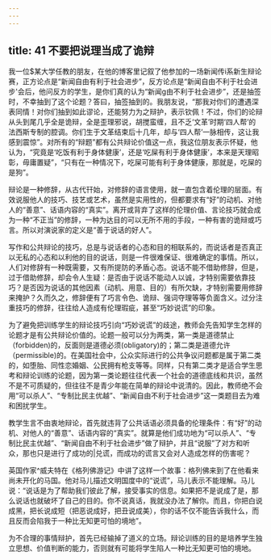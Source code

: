```yaml
---
---
---
```

title: 41 不要把说理当成了诡辩
---




我一位$某大学任教的朋友，在他的博客里记叙了他参加的一场新闻传i系新生辩论赛，正方论点是“新闻自由有利于社会进步”，反方论点是“新闻自由不利于社会进步'会后，他问反方的学生，是你们真的认为“新闻g由不利于社会进步”，还是抽签时，不幸抽到了这个论题？答曰，抽签抽到的。我朋友说，“那我对你们的遭遇深表同情！对你们抽到如此谬论，还能努力为之辩护，表示钦佩！不过，你们的论辩从头到尾几乎全是诡辩，全是歪理邪说，胡搅蛮缠，且不乏‘文革’时期‘四人帮’的法西斯专制的腔调。你们生于文革结束后十几年，却与‘四人帮’一脉相传，这让我感到震惊”。对所有的“辩题”都有公共辩论价值这一点，我这位朋友表示怀疑，他认为，“究竟是‘吃饭有利于身体健康’，还是‘吃屎有利于身体健康’，本来是天理昭彰，毋庸置疑”，“只有在一种情况下，吃屎可能有利于身体健康，那就是，吃屎的是狗”。

辩论是一种修辞，从古代幵始，对修辞的语言使用，就一直包含着伦理的层面。有效说服他人的技巧、技艺或艺术，虽然是实用性的，但都要求有“好”的动机、对他人的“善意”、话语内容的“真实”。离开或背弃了这样的伦理价值、言论技巧就会成为一种“不正当”的修辞，一种为达目的可以无所不用的手段，一种有害的诡辩或巧言。所以对演说家的定义是“善于说话的好人”。

写作和公共辩论的技巧，总是与说话者的心态和目的相联系的，而说话者是否真正以无私的心态和以利他的目的说话，则是一件很难保证、很难确定的事情。所以，人们对修辞有一种既需要，又有所提防的矛盾心态。说话不能不借助修辞，但是，过于借助修辞，却会令人生疑：是否由于说话不能动人以诚，才特别需要依靠技巧？是否因为说话的其他因素（动机、用意、目的）有所欠缺，才特别需要用修辞来掩护？久而久之，修辞便有了巧言令色、诡辩、强词夺理等等负面含义。过分注重技巧的修辞，往往给人造成有伦理瑕疵，甚至“巧妙说谎”的印象。

为了避免把训练学生的辩论技巧引向“巧妙说谎”的歧途，教师会先告知学生怎样的论题才是有公共辩论价值的。论题一般可以分为两类，第一类是道德禁止（forbidden)的，反面则是道德必须(obligatory)的；第二类是道德允许（permissible)的。在美国社会中，公众实际进行的公共争议问题都是属于第二类的，如堕胎、同性恋婚姻、公民拥有枪支等等。同样，只有第二类才是适合学生思考和辩论训练的论题，因为第一类论题往往代表一个社会的道德底线和共识，虽然不是不可质疑的，但往往不是青少年能在简单的辩论中说清的。因此，教师绝不会用“可以杀人”、“专制比民主优越”、“新闻自由不利于社会进步”这一类题目去为难和困扰学生。

教学生言不由衷地辩论，首先就违背了公共话语必须具备的伦理条件：有“好”的动机、对他人的“善意”、话语内容的“真实”。就算是他们成功地为“可以杀人”、“专制比民主优越”、“新闻自由不利于社会进步”做了辩护，并且“说服”了对方和听众，那也只是进行了成功的|兑谎，而成功的谎言又会对人造成怎样的伤害呢？

英国作家^威夫特在《格列佛游记》中讲了这样一个故事：格列佛来到了在他看来尚未开化的马国。他对马儿描述文明国度中的“说谎”，马儿表示不能理解。马儿说：“说话是为了帮助我们彼此了解，接受事实的信息。如果把不是说成了是，那么说话也就破坏了自己的目的。你不说真话，我就没办法了解你。而且，你把白说成黑，把长说成短（把恶说成好，把丑说成美），你的话不仅不能告诉我什么，而且反而会陷我于一种比无知更可怕的境地”。

为不合理的事情辩护，首先已经输掉了道义的立场。辩论训练的目的是培养学生独立思想、价值判断的能力，否则就有可能将学生陷人一种比无知更可怕的境地。